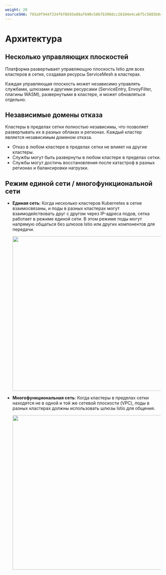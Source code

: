 ```yaml
---
weight: 20
sourceSHA: 793a9f944f334f6f8693e88af690c5867b390dcc28104e4ca6f5c5885b0c6615
---
```


# Архитектура

## Несколько управляющих плоскостей

Платформа развертывает управляющую плоскость Istio для всех кластеров в сетке, создавая ресурсы ServiceMesh в кластерах.

Каждая управляющая плоскость может независимо управлять службами, шлюзами и другими ресурсами (ServiceEntry, EnvoyFilter, плагины WASM), развернутыми в кластере, и может обновляться отдельно.

## Независимые домены отказа

Кластеры в пределах сетки полностью независимы, что позволяет развертывать их в разных облаках и регионах. Каждый кластер является независимым доменом отказа.

- Отказ в любом кластере в пределах сетки не влияет на другие кластеры.
- Службы могут быть развернуты в любом кластере в пределах сетки.
- Службы могут достичь восстановления после катастроф в разных регионах и балансировки нагрузки.

## Режим единой сети / многофункциональной сети

- **Единая сеть**: Когда несколько кластеров Kubernetes в сетке взаимосвязаны, и поды в разных кластерах могут взаимодействовать друг с другом через IP-адреса подов, сетка работает в режиме единой сети. В этом режиме поды могут напрямую общаться без шлюзов Istio или других компонентов для передачи.

  <img src="../../en/multicluster_mesh/assets/sin_net_arch.svg" width="500" />

- **Многофункциональная сеть**: Когда кластеры в пределах сетки находятся не в одной и той же сетевой плоскости (VPC), поды в разных кластерах должны использовать шлюзы Istio для общения.

  <img src="../../en/multicluster_mesh/assets/muti_net_arch.svg" width="500" />
